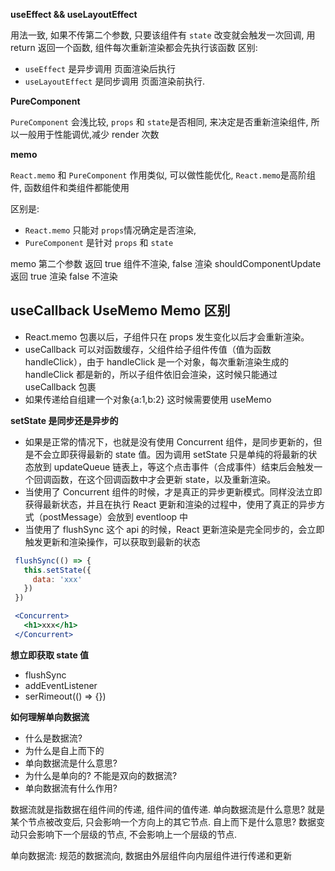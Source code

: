 **useEffect && useLayoutEffect**

用法一致, 如果不传第二个参数, 只要该组件有 `state` 改变就会触发一次回调, 用 return 返回一个函数, 组件每次重新渲染都会先执行该函数
区别:

- `useEffect` 是异步调用 页面渲染后执行
- `useLayoutEffect` 是同步调用 页面渲染前执行.

**PureComponent**

`PureComponent` 会浅比较, `props` 和 `state`是否相同, 来决定是否重新渲染组件, 所以一般用于性能调优,减少 render 次数

**memo**

`React.memo` 和 `PureComponent` 作用类似, 可以做性能优化, `React.memo`是高阶组件, 函数组件和类组件都能使用

区别是:

- `React.memo` 只能对 `props`情况确定是否渲染,
- `PureComponent` 是针对 `props` 和 `state`

memo 第二个参数 返回 true 组件不渲染, false 渲染
shouldComponentUpdate 返回 true 渲染 false 不渲染

## useCallback UseMemo Memo 区别

- React.memo 包裹以后，子组件只在 props 发生变化以后才会重新渲染。
- useCallback 可以对函数缓存，父组件给子组件传值（值为函数 handleClick），由于 handleClick 是一个对象，每次重新渲染生成的 handleClick 都是新的，所以子组件依旧会渲染，这时候只能通过 useCallback 包裹
- 如果传递给自组建一个对象{a:1,b:2} 这时候需要使用 useMemo

**setState 是同步还是异步的**

- 如果是正常的情况下，也就是没有使用 Concurrent 组件，是同步更新的，但是不会立即获得最新的 state 值。因为调用 setState 只是单纯的将最新的状态放到 updateQueue 链表上，等这个点击事件（合成事件）结束后会触发一个回调函数，在这个回调函数中才会更新 state，以及重新渲染。
- 当使用了 Concurrent 组件的时候，才是真正的异步更新模式。同样没法立即获得最新状态，并且在执行 React 更新和渲染的过程中，使用了真正的异步方式（postMessage）会放到 eventloop 中
- 当使用了 flushSync 这个 api 的时候，React 更新渲染是完全同步的，会立即触发更新和渲染操作，可以获取到最新的状态

```jsx
 flushSync(() => {
   this.setState({
     data: 'xxx'
   })
 })

 <Concurrent>
   <h1>xxx</h1>
 </Concurrent>
```

**想立即获取 state 值**

- flushSync
- addEventListener
- serRimeout(() => {})

**如何理解单向数据流**

- 什么是数据流?
- 为什么是自上而下的
- 单向数据流是什么意思?
- 为什么是单向的? 不能是双向的数据流?
- 单向数据流有什么作用?

数据流就是指数据在组件间的传递, 组件间的值传递.
单向数据流是什么意思? 就是某个节点被改变后, 只会影响一个方向上的其它节点.
自上而下是什么意思? 数据变动只会影响下一个层级的节点, 不会影响上一个层级的节点.

单向数据流: 规范的数据流向, 数据由外层组件向内层组件进行传递和更新


